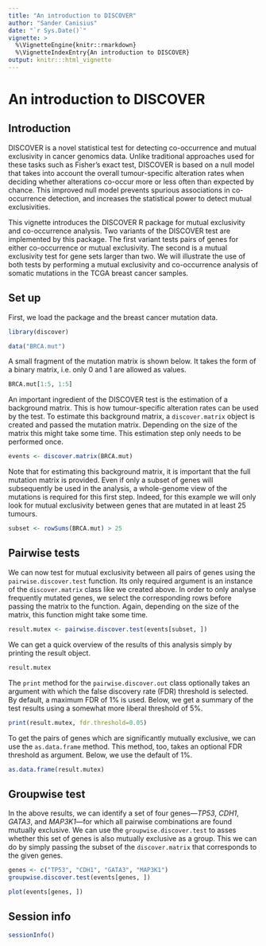```yaml
---
title: "An introduction to DISCOVER"
author: "Sander Canisius"
date: "`r Sys.Date()`"
vignette: >
  %\VignetteEngine{knitr::rmarkdown}
  %\VignetteIndexEntry{An introduction to DISCOVER}
output: knitr:::html_vignette
---
```


# An introduction to DISCOVER

## Introduction

DISCOVER is a novel statistical test for detecting co-occurrence and mutual exclusivity in cancer genomics data. Unlike traditional approaches used for these tasks such as Fisher's exact test, DISCOVER is based on a null model that takes into account the overall tumour-specific alteration rates when deciding whether alterations co-occur more or less often than expected by chance. This improved null model prevents spurious associations in co-occurrence detection, and increases the statistical power to detect mutual exclusivities.

This vignette introduces the DISCOVER R package for mutual exclusivity and co-occurrence analysis. Two variants of the DISCOVER test are implemented by this package. The first variant tests pairs of genes for either co-occurrence or mutual exclusivity. The second is a mutual exclusivity test for gene sets larger than two. We will illustrate the use of both tests by performing a mutual exclusivity and co-occurrence analysis of somatic mutations in the TCGA breast cancer samples.


## Set up

First, we load the package and the breast cancer mutation data.

```r
library(discover)

data("BRCA.mut")
```

A small fragment of the mutation matrix is shown below. It takes the form of a binary matrix, i.e. only 0 and 1 are allowed as values.

```r
BRCA.mut[1:5, 1:5]
```

An important ingredient of the DISCOVER test is the estimation of a background matrix. This is how tumour-specific alteration rates can be used by the test. To estimate this background matrix, a `discover.matrix` object is created and passed the mutation matrix. Depending on the size of the matrix this might take some time. This estimation step only needs to be performed once.

```r
events <- discover.matrix(BRCA.mut)

```

Note that for estimating this background matrix, it is important that the full mutation matrix is provided. Even if only a subset of genes will subsequently be used in the analysis, a whole-genome view of the mutations is required for this first step. Indeed, for this example we will only look for mutual exclusivity between genes that are mutated in at least 25 tumours.

```r
subset <- rowSums(BRCA.mut) > 25
```

## Pairwise tests

We can now test for mutual exclusivity between all pairs of genes using the `pairwise.discover.test` function. Its only required argument is an instance of the `discover.matrix` class like we created above. In order to only analyse frequently mutated genes, we select the corresponding rows before passing the matrix to the function. Again, depending on the size of the matrix, this function might take some time.

```r
result.mutex <- pairwise.discover.test(events[subset, ])
```

We can get a quick overview of the results of this analysis simply by printing the result object.

```r
result.mutex
```

The `print` method for the `pairwise.discover.out` class optionally takes an argument with which the false discovery rate (FDR) threshold is selected. By default, a maximum FDR of 1% is used. Below, we get a summary of the test results using a somewhat more liberal threshold of 5%.

```r
print(result.mutex, fdr.threshold=0.05)
```

To get the pairs of genes which are significantly mutually exclusive, we can use the `as.data.frame` method. This method, too, takes an optional FDR threshold as argument. Below, we use the default of 1%.


```r
as.data.frame(result.mutex)
```

## Groupwise test

In the above results, we can identify a set of four genes---*TP53*, *CDH1*, *GATA3*, and *MAP3K1*---for which all pairwise combinations are found mutually exclusive. We can use the `groupwise.discover.test` to asses whether this set of genes is also mutually exclusive as a group. This we can do by simply passing the subset of the `discover.matrix` that corresponds to the given genes.

```r
genes <- c("TP53", "CDH1", "GATA3", "MAP3K1")
groupwise.discover.test(events[genes, ])
```

```r
plot(events[genes, ])
```

## Session info

```r
sessionInfo()
```

